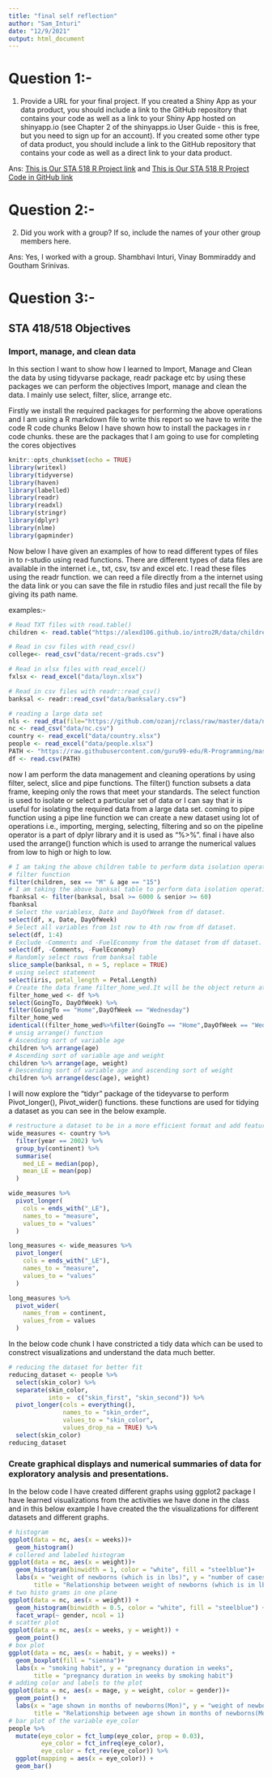 ```yaml
---
title: "final self reflection"
author: "Sam_Inturi"
date: "12/9/2021"
output: html_document
---
```


# Question 1:-

1.	Provide a URL for your final project. If you created a Shiny App as your data product, you should include a link to the GitHub repository that contains your code as well as a link to your Shiny App hosted on shinyapp.io (see Chapter 2 of the shinyapps.io User Guide - this is free, but you need to sign up for an account). If you created some other type of data product, you should include a link to the GitHub repository that contains your code as well as a direct link to your data product.

Ans: [This is Our STA 518 R Project link](https://saminturi.shinyapps.io/STA-test/) and  [This is Our STA 518 R Project Code in GitHub link](https://github.com/saminturi97/STA-518-Project.git)

# Question 2:-

2.	Did you work with a group? If so, include the names of your other group members here.

Ans: Yes, I worked with a group. Shambhavi Inturi, Vinay Bommiraddy and Goutham Srinivas.

# Question 3:-

## STA 418/518 Objectives

### Import, manage, and clean data

In this section I want to show how I learned to Import, Manage and Clean the data by using tidyvarse package, readr package etc by using these packages we can perform the objectives Import, manage and clean the data. I mainly use select, filter, slice, arrange etc. 

Firstly we install the required packages for performing the above operations and I am using a R markdown file to write this report so we have to write the code R code chunks Below I have shown how to install the packages in r code chunks. these are the packages that I am going to use for completing the cores objectives  

```r
knitr::opts_chunk$set(echo = TRUE)
library(writexl)
library(tidyverse)
library(haven)
library(labelled)
library(readr)
library(readxl)
library(stringr)
library(dplyr)
library(nlme)
library(gapminder)
```

Now below I have given an examples of how to read different types of files in to r-studio using read functions. There are different types of data files are available in the internet i.e., txt, csv, tsv and excel etc. I read these files using the readr function. we can reed a file directly from a the internet using the data link or you can save the file in rstudio files and just recall the file by giving its path name.   

examples:-

```r
# Read TXT files with read.table()
children <- read.table("https://alexd106.github.io/intro2R/data/children.txt", header = TRUE)

# Read in csv files with read_csv()
college<- read_csv("data/recent-grads.csv")

# Read in xlsx files with read_excel()
fxlsx <- read_excel("data/loyn.xlsx")

# Read in csv files with readr::read_csv() 
banksal <- readr::read_csv("data/banksalary.csv")

# reading a large data set 
nls <- read_dta(file="https://github.com/ozanj/rclass/raw/master/data/nls72/nls72stu_percontor_vars.dta")
nc <- read_csv("data/nc.csv") 
country <- read_excel("data/country.xlsx")
people <- read_excel("data/people.xlsx")
PATH <- "https://raw.githubusercontent.com/guru99-edu/R-Programming/master/travel_times.csv"
df <- read.csv(PATH)
```

now I am perform the data management and cleaning operations by using filter, select, slice and pipe functions. The filter() function subsets a data frame, keeping only the rows that meet your standards. The select function is used to isolate or select a particular set of data or I can say that ir is useful for isolating the required data from a large data set. coming to pipe function using a pipe line function we can create a new dataset using lot of operations i.e., importing, merging, selecting, filtering and so on the pipeline operator is a part of dplyr library and it is used as "%>%". final i have also used the arrange() function which is used to arrange the numerical values from low to high or high to low. 

```r
# I am taking the above children table to perform data isolation operations
# filter function
filter(children, sex == "M" & age == "15")
# I am taking the above banksal table to perform data isolation operations
fbanksal <- filter(banksal, bsal >= 6000 & senior >= 60)
fbanksal
# Select the variablesx, Date and DayOfWeek from df dataset.
select(df, x, Date, DayOfWeek)
# Select all variables from 1st row to 4th row from df dataset.
select(df, 1:4)
# Exclude -Comments and -FuelEconomy from the dataset from df dataset.
select(df, -Comments, -FuelEconomy)
# Randomly select rows from banksal table
slice_sample(banksal, n = 5, replace = TRUE)
# using select statement 
select(iris, petal_length = Petal.Length)
# Create the data frame filter_home_wed.It will be the object return at the end of the pipeline
filter_home_wed <- df %>% 
select(GoingTo, DayOfWeek) %>% 
filter(GoingTo == "Home",DayOfWeek == "Wednesday")
filter_home_wed
identical((filter_home_wed%>%filter(GoingTo == "Home",DayOfWeek == "Wednesday")), filter_home_wed)
# unsig arrange() function
# Ascending sort of variable age
children %>% arrange(age)
# Ascending sort of variable age and weight
children %>% arrange(age, weight)
# Descending sort of variable age and ascending sort of weight
children %>% arrange(desc(age), weight)
```

I will now explore the "tidyr" package of the tideyvarse to perform Pivot_longer(), Pivot_wider() functions. these functions are used for tidying a dataset as you can see in the below example. 

```r
# restructure a dataset to be in a more efficient format and add features to make a table more understandable
wide_measures <- country %>% 
  filter(year == 2002) %>% 
  group_by(continent) %>% 
  summarise(
    med_LE = median(pop),
    mean_LE = mean(pop)
  )

wide_measures %>% 
  pivot_longer(
    cols = ends_with("_LE"),
    names_to = "measure",
    values_to = "values"
  ) 

long_measures <- wide_measures %>% 
  pivot_longer(
    cols = ends_with("_LE"),
    names_to = "measure",
    values_to = "values"
  )

long_measures %>% 
  pivot_wider(
    names_from = continent,
    values_from = values
  )
```

In the below code chunk I have constricted a tidy data which can be used to constrect visualizations and understand the data much better. 

```r
# reducing the dataset for better fit
reducing_dataset <- people %>% 
  select(skin_color) %>% 
  separate(skin_color, 
           into =  c("skin_first", "skin_second")) %>% 
  pivot_longer(cols = everything(), 
               names_to = "skin_order", 
               values_to = "skin_color", 
               values_drop_na = TRUE) %>% 
  select(skin_color)
reducing_dataset
```

### Create graphical displays and numerical summaries of data for exploratory analysis and presentations.

In the below code I have created different graphs using ggplot2 package I have learned visualizations from the activities we have done in the class and in this below example I have created the the visualizations for different datasets and different graphs.   

```r
# histogram
ggplot(data = nc, aes(x = weeks))+ 
  geom_histogram()
# collered and labeled histogram
ggplot(data = nc, aes(x = weight))+ 
  geom_histogram(binwidth = 1, color = "white", fill = "steelblue")+
  labs(x = "weight of newborns (which is in lbs)", y = "number of cases", 
       title = "Relationship between weight of newborns (which is in lbs) and number of cases")
# two histo grams in one plane
ggplot(data = nc, aes(x = weight)) +
  geom_histogram(binwidth = 0.5, color = "white", fill = "steelblue") +
  facet_wrap(~ gender, ncol = 1)
# scatter plot
ggplot(data = nc, aes(x = weeks, y = weight)) + 
  geom_point()
# box plot
ggplot(data = nc, aes(x = habit, y = weeks)) +
  geom_boxplot(fill = "sienna")+
  labs(x = "smoking habit", y = "pregnancy duration in weeks", 
       title = "pregnancy duration in weeks by smoking habit")
# adding color and labels to the plot
ggplot(data = nc, aes(x = mage, y = weight, color = gender))+ 
  geom_point() + 
  labs(x = "age shown in months of newborns(Mon)", y = "weight of newborns(lbs)",
       title = "Relationship between age shown in months of newborns(Mon) and weight of newborns(lbs)")
# bar plot of the variable eye_color
people %>% 
  mutate(eye_color = fct_lump(eye_color, prop = 0.03), 
         eye_color = fct_infreq(eye_color),            
         eye_color = fct_rev(eye_color)) %>%           
  ggplot(mapping = aes(x = eye_color)) +
  geom_bar()
```














